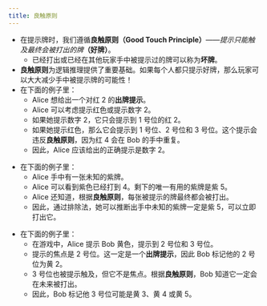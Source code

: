 ```yaml
---
title: 良触原则
---
```



<BeginnersGuideProgress id="good-touch-principle" />

- 在提示牌时，我们遵循**良触原则（Good Touch Principle）**——<Em>提示只能触及最终会被打出的牌</Em>**（好牌）**。
  - 已经打出或已经在其他玩家手中被提示过的牌可以称为**坏牌**。
- **良触原则**为逻辑推理提供了重要基础。如果每个人都只提示好牌，那么玩家可以大大减少手中被提示牌的可能性！
- 在下面的例子里：
  - Alice 想给出一个对红 2 的**出牌提示**。
  - Alice 可以考虑提示红色或提示数字 2。
  - 如果她提示数字 2，它只会提示到 1 号位的红 2。
  - 如果她提示红色，那么它会提示到 1 号位、2 号位和 3 号位。这个提示会违反**良触原则**，因为红 4 会在 Bob 的手中重复。
  - 因此，Alice 应该给出的正确提示是数字 2。

<GoodTouchPrinciple1 />

- 在下面的例子里：
  - Alice 手中有一张未知的紫牌。
  - Alice 可以看到紫色已经打到 4。剩下的唯一有用的紫牌是紫 5。
  - Alice 还知道，根据**良触原则**，每张被提示的牌最终都会被打出。
  - 因此，通过排除法，她可以推断出手中未知的紫牌一定是紫 5，可以立即打出它。

<GoodTouchPrinciple2 />

- 在下面的例子里：
  - 在游戏中，Alice 提示 Bob 黄色，提示到 2 号位和 3 号位。
  - 提示的焦点是 2 号位。这一定是一个**出牌提示**，因此 Bob 标记他的 2 号位为黄 2。
  - 3 号位也被提示触及，但它不是焦点。根据**良触原则**，Bob 知道它一定会在未来被打出。
  - 因此，Bob 标记他 3 号位可能是黄 3、黄 4 或黄 5。

<GoodTouchPrinciple3 />
